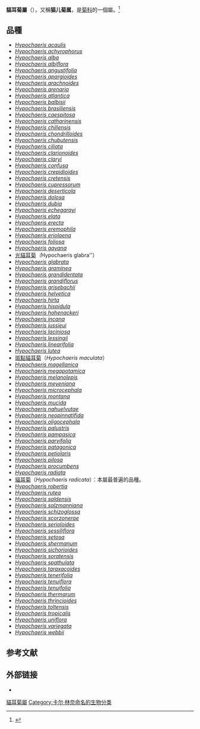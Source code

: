 {{automatic taxobox
| image = Hypochaeris radicata bluete.jpeg
| image_caption = ''[[Hypochaeris_radicata|Hypochaeris radicata]]''
| taxon =Hypochaeris
| authority = [[Carl_Linnaeus|L.]]
|type_species_authority = [[Carl_Linnaeus|L.]]
|type_species= ''[[Hypochaeris_glabra|Hypochaeris glabra]]''
|synonyms_ref=
| synonyms = 
* ''Hypochoeris'' <small>L.</small> – common but nonpreferred spelling
* ''Oreophila'' <small>D.Don.</small>
* ''Seriola'' <small>L.</small>
* ''Amblachaenium'' <small>Turcz. ''ex'' DC.</small>
* ''Heywoodiella'' <small>Svent. & Bramwell</small>
* ''Achyrophorus'' <small>Adans.</small>
* ''Arachnospermum'' <small>Berg.</small>
* ''Metabasis'' <small>DC.</small>
* ''Achyrophorus'' <small>Vaill.</small>
* ''Distoecha'' <small>Phil.</small>
* ''Trommsdorffia'' <small>Bernh.</small>
* ''Robertia'' <small>A.Rich. ''ex'' DC.</small>
* ''Fabera'' <small>Sch.Bip.</small>
* ''Porcellites'' <small>Cass.</small>
* ''Cycnoseris'' <small>Endl.</small>
* ''Piptopogon'' <small>Cass.</small>
* ''Agenora'' <small>D.Don</small>
}}

'''貓耳菊屬'''（{{lang|la|''Hypochaeris''}}），又稱'''猫儿菊属'''，是[[菊科|菊科]]的一個屬。<ref>{{cite web |url=http://www.cvh.org.cn/dict/ |title=中国种子植物科属词典 |work=中国数字植物标本馆 |deadurl=yes |archiveurl=https://web.archive.org/web/20120411205135/http://www.cvh.org.cn/dict |archivedate=2012-04-11 |access-date=2018-06-27 }}</ref>

== 品種 ==

* ''[[Hypochaeris_acaulis|Hypochaeris acaulis]]''
* ''[[Hypochaeris_achyrophorus|Hypochaeris achyrophorus]]''
* ''[[Hypochaeris_alba|Hypochaeris alba]]''
* ''[[Hypochaeris_albiflora|Hypochaeris albiflora]]''
* ''[[Hypochaeris_angustifolia|Hypochaeris angustifolia]]''
* ''[[Hypochaeris_apargioides|Hypochaeris apargioides]]''
* ''[[Hypochaeris_arachnoides|Hypochaeris arachnoides]]''
* ''[[Hypochaeris_arenaria|Hypochaeris arenaria]]''
* ''[[Hypochaeris_atlantica|Hypochaeris atlantica]]''
* ''[[Hypochaeris_balbisii|Hypochaeris balbisii]]''
* ''[[Hypochaeris_brasiliensis|Hypochaeris brasiliensis]]''
* ''[[Hypochaeris_caespitosa|Hypochaeris caespitosa]]''
* ''[[Hypochaeris_catharinensis|Hypochaeris catharinensis]]''
* ''[[Hypochaeris_chillensis|Hypochaeris chillensis]]''
* ''[[Hypochaeris_chondrilloides|Hypochaeris chondrilloides]]''
* ''[[Hypochaeris_chubutensis|Hypochaeris chubutensis]]''
* ''[[Hypochaeris_ciliata|Hypochaeris ciliata]]''
* ''[[Hypochaeris_clarionoides|Hypochaeris clarionoides]]''
* ''[[Hypochaeris_claryi|Hypochaeris claryi]]''
* ''[[Hypochaeris_confusa|Hypochaeris confusa]]''
* ''[[Hypochaeris_crepidioides|Hypochaeris crepidioides]]''
* ''[[Hypochaeris_cretensis|Hypochaeris cretensis]]''
* ''[[Hypochaeris_cupressorum|Hypochaeris cupressorum]]''
* ''[[Hypochaeris_deserticola|Hypochaeris deserticola]]''
* ''[[Hypochaeris_dolosa|Hypochaeris dolosa]]''
* ''[[Hypochaeris_dubia|Hypochaeris dubia]]''
* ''[[Hypochaeris_echegarayi|Hypochaeris echegarayi]]''
* ''[[Hypochaeris_elata|Hypochaeris elata]]''
* ''[[Hypochaeris_erecta|Hypochaeris erecta]]''
* ''[[Hypochaeris_eremophila|Hypochaeris eremophila]]''
* ''[[Hypochaeris_eriolaena|Hypochaeris eriolaena]]''
* ''[[Hypochaeris_foliosa|Hypochaeris foliosa]]''
* ''[[Hypochaeris_gayana|Hypochaeris gayana]]''
* [[光貓耳菊|光貓耳菊]]''（''Hypochaeris glabra''）
* ''[[Hypochaeris_glabrata|Hypochaeris glabrata]]''
* ''[[Hypochaeris_graminea|Hypochaeris graminea]]''
* ''[[Hypochaeris_grandidentata|Hypochaeris grandidentata]]''
* ''[[Hypochaeris_grandiflorus|Hypochaeris grandiflorus]]''
* ''[[Hypochaeris_grisebachii|Hypochaeris grisebachii]]''
* ''[[Hypochaeris_helvetica|Hypochaeris helvetica]]''
* ''[[Hypochaeris_hirta|Hypochaeris hirta]]''
* ''[[Hypochaeris_hispidula|Hypochaeris hispidula]]''
* ''[[Hypochaeris_hohenackeri|Hypochaeris hohenackeri]]''
* ''[[Hypochaeris_incana|Hypochaeris incana]]''
* ''[[Hypochaeris_jussieui|Hypochaeris jussieui]]''
* ''[[Hypochaeris_laciniosa|Hypochaeris laciniosa]]''
* ''[[Hypochaeris_lessingii|Hypochaeris lessingii]]''
* ''[[Hypochaeris_linearifolia|Hypochaeris linearifolia]]''
* ''[[Hypochaeris_lutea|Hypochaeris lutea]]''
* [[斑點貓耳菊|斑點貓耳菊]]（''Hypochaeris maculata''）
* ''[[Hypochaeris_magellanica|Hypochaeris magellanica]]''
* ''[[Hypochaeris_megapotamica|Hypochaeris megapotamica]]''
* ''[[Hypochaeris_melanolepis|Hypochaeris melanolepis]]''
* ''[[Hypochaeris_meyeniana|Hypochaeris meyeniana]]''
* ''[[Hypochaeris_microcephala|Hypochaeris microcephala]]''
* ''[[Hypochaeris_montana|Hypochaeris montana]]''
* ''[[Hypochaeris_mucida|Hypochaeris mucida]]''
* ''[[Hypochaeris_nahuelvutae|Hypochaeris nahuelvutae]]''
* ''[[Hypochaeris_neopinnatifida|Hypochaeris neopinnatifida]]''
* ''[[Hypochaeris_oligocephala|Hypochaeris oligocephala]]''
* ''[[Hypochaeris_palustris|Hypochaeris palustris]]''
* ''[[Hypochaeris_pampasica|Hypochaeris pampasica]]''
* ''[[Hypochaeris_parvifolia|Hypochaeris parvifolia]]''
* ''[[Hypochaeris_patagonica|Hypochaeris patagonica]]''
* ''[[Hypochaeris_petiolaris|Hypochaeris petiolaris]]''
* ''[[Hypochaeris_pilosa|Hypochaeris pilosa]]''
* ''[[Hypochaeris_procumbens|Hypochaeris procumbens]]''
* ''[[Hypochaeris_radiata|Hypochaeris radiata]]''
* [[貓耳菊|貓耳菊]]（''Hypochaeris radicata''）：本屬最普遍的品種。
* ''[[Hypochaeris_robertia|Hypochaeris robertia]]''
* ''[[Hypochaeris_rutea|Hypochaeris rutea]]''
* ''[[Hypochaeris_saldensis|Hypochaeris saldensis]]''
* ''[[Hypochaeris_salzmanniana|Hypochaeris salzmanniana]]''
* ''[[Hypochaeris_schizoglossa|Hypochaeris schizoglossa]]''
* ''[[Hypochaeris_scorzonerae|Hypochaeris scorzonerae]]''
* ''[[Hypochaeris_serioloides|Hypochaeris serioloides]]''
* ''[[Hypochaeris_sessiliflora|Hypochaeris sessiliflora]]''
* ''[[Hypochaeris_setosa|Hypochaeris setosa]]''
* ''[[Hypochaeris_shermanum|Hypochaeris shermanum]]''
* ''[[Hypochaeris_sichorioides|Hypochaeris sichorioides]]''
* ''[[Hypochaeris_soratensis|Hypochaeris soratensis]]''
* ''[[Hypochaeris_spathulata|Hypochaeris spathulata]]''
* ''[[Hypochaeris_taraxacoides|Hypochaeris taraxacoides]]''
* ''[[Hypochaeris_tenerifolia|Hypochaeris tenerifolia]]''
* ''[[Hypochaeris_tenuiflora|Hypochaeris tenuiflora]]''
* ''[[Hypochaeris_tenuifolia|Hypochaeris tenuifolia]]''
* ''[[Hypochaeris_thermarum|Hypochaeris thermarum]]''
* ''[[Hypochaeris_thrincioides|Hypochaeris thrincioides]]''
* ''[[Hypochaeris_toltensis|Hypochaeris toltensis]]''
* ''[[Hypochaeris_tropicalis|Hypochaeris tropicalis]]''
* ''[[Hypochaeris_uniflora|Hypochaeris uniflora]]''
* ''[[Hypochaeris_variegata|Hypochaeris variegata]]''
* ''[[Hypochaeris_webbii|Hypochaeris webbii]]''

== 参考文献 ==
{{Reflist}}

== 外部链接 ==

* {{wikispecies-inline|Achyrophorus|猫儿菊属}}
{{Taxonbar|from=Q28202}}

[[Category:貓耳菊屬|]]
[[Category:卡尔·林奈命名的生物分类|Category:卡尔·林奈命名的生物分类]]


{{plant-stub}}